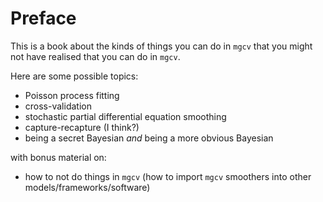 # Preface {.unnumbered}

This is a book about the kinds of things you can do in `mgcv` that you might not have realised that you can do in `mgcv`.

Here are some possible topics:

- Poisson process fitting
- cross-validation
- stochastic partial differential equation smoothing
- capture-recapture (I think?)
- being a secret Bayesian *and* being a more obvious Bayesian

with bonus material on:

- how to not do things in `mgcv` (how to import `mgcv` smoothers into other models/frameworks/software)



